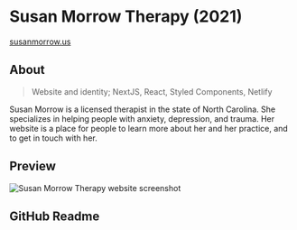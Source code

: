 # Susan Morrow Therapy (2021) <GithubLink href="https://github.com/lacymorrow/susanmorrow.com" />
<ThickText>[susanmorrow.us](https://susanmorrow.us/)</ThickText>

## About

> Website and identity; NextJS, React, Styled Components, Netlify

Susan Morrow is a licensed therapist in the state of North Carolina. She specializes in helping people with anxiety, depression, and trauma. Her website is a place for people to learn more about her and her practice, and to get in touch with her.

## Preview

<Image
	src="/static/clients/img-susan-morrow.png"
	alt="Susan Morrow Therapy website screenshot"
/>

## GitHub Readme

<Readme username='lacymorrow' repo='susanmorrow.com' />
